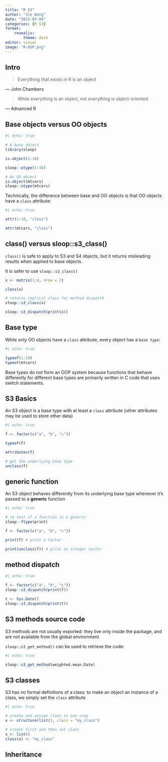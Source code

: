 ```yaml
---
title: "R S3"
author: "Jie Wang"
date: "2022-07-09"
categories: [R S3]
format: 
    revealjs:
        theme: dark
editor: visual
image: "R-OOP.png"
---
```


## Intro

> Everything that exists in R is an object

--- John Chambers

> While everything is an object, not everything is object-oriented.

--- Advanced R

## Base objects versus OO objects

```r
#| echo: true

# A base object
library(sloop)

is.object(1:10)

sloop::otype(1:10)

# An OO object
is.object(mtcars)
sloop::otype(mtcars)
```

Technically, the difference between base and OO objects is that OO objects have a `class` attribute:

```r
#| echo: true

attr(1:10, "class")

attr(mtcars, "class")
```

## class() versus sloop::s3_class()

`class()` is safe to apply to S3 and S4 objects, but it returns misleading results when applied to base objects.

It is safer to use `sloop::s3_class()`

```r
x <- matrix(1:4, nrow = 2)

class(x)

# returns implicit class for method dispatch
sloop::s3_class(x) 

sloop::s3_dispatch(print(x))
```

## Base type

While only OO objects have a `class` attribute, every object has a `base type`:

```r
#| echo: true

typeof(1:10)
typeof(mtcars)

```

Base types do not form an OOP system because functions that behave differently for different base types are primarily written in C code that uses switch statements.

## S3 Basics

An S3 object is a base type with at least a `class` attribute (other attributes may be used to store other data)

```r
#| echo: true

f <- factor(c("a", "b", "c"))

typeof(f)

attributes(f)

# get the underlying base type
unclass(f)
```

## generic function

An S3 object behaves differently from its underlying base type whenever it's passed to a **generic** function

```r
#| echo: true

# to test if a function is a generic
sloop::ftype(print)

f <- factor(c("a", "b", "c"))

print(f) # print a factor

print(unclass(f)) # print an integer vector

```

## method dispatch

```r
#| echo: true

f <- factor(c("a", "b", "c"))
sloop::s3_dispatch(print(f))

t <- Sys.Date()
sloop::s3_dispatch(print(t))
```

## S3 methods source code

S3 methods are not usually exported: they live only inside the package, and are not available from the global environment.

`sloop::s3_get_method()` can be used to retrieve the code:

```r
#| echo: true

sloop::s3_get_method(weighted.mean.Date)
```

## S3 classes

S3 has no formal definitions of a class: to make an object an instance of a class, we simply set the `class` attribute

```r
#| echo: true

# create and assign class in one step
x <- structure(list(), class = "my_class")

# create first and then set class
x <- list()
class(x) <- "my_class"
```

## Inheritance
